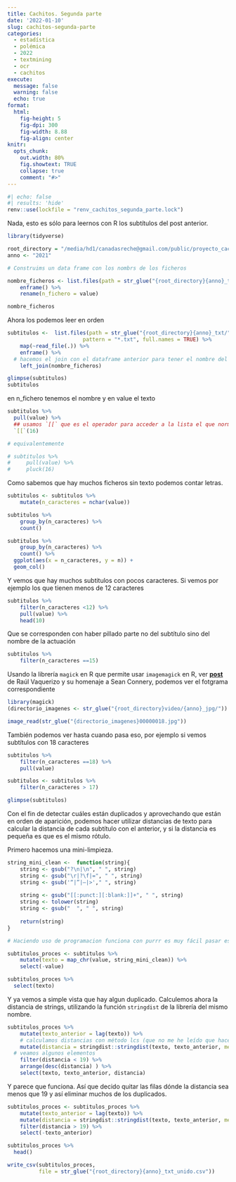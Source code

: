 ```yaml
---
title: Cachitos. Segunda parte
date: '2022-01-10'
slug: cachitos-segunda-parte
categories:
  - estadística
  - polémica
  - 2022
  - textmining
  - ocr
  - cachitos
execute: 
  message: false
  warning: false
  echo: true
format: 
  html: 
    fig-height: 5
    fig-dpi: 300
    fig-width: 8.88
    fig-align: center
knitr:
  opts_chunk:
    out.width: 80%
    fig.showtext: TRUE
    collapse: true
    comment: "#>"
---
```


```r
#| echo: false
#| results: 'hide'
renv::use(lockfile = "renv_cachitos_segunda_parte.lock")
```




Nada, esto es sólo para leernos con R los subtítulos del post anterior. 

```r
library(tidyverse)

root_directory = "/media/hd1/canadasreche@gmail.com/public/proyecto_cachitos/"
anno <- "2021"

# Construims un data frame con los nombrs de los ficheros 

nombre_ficheros <- list.files(path = str_glue("{root_directory}{anno}_txt/")) %>% 
    enframe() %>% 
    rename(n_fichero = value)

nombre_ficheros
```

Ahora los podemos leer en orden

```r
subtitulos <-  list.files(path = str_glue("{root_directory}{anno}_txt/"), 
                        pattern = "*.txt", full.names = TRUE) %>% 
    map(~read_file(.)) %>% 
    enframe() %>%  
  # hacemos el join con el dataframe anterior para tener el nombre del fichero original
    left_join(nombre_ficheros)

glimpse(subtitulos)
subtitulos
```
en n_fichero tenemos el nombre y en value el texto

```r

subtitulos %>% 
  pull(value) %>%
  ## usamos `[[` que es el operador para acceder a la lista el que normalemente se usa [[nombre_elemento]]
  `[[`(16)

# equivalentemente

# subtitulos %>% 
#     pull(value) %>% 
#     pluck(16)


```

Como sabemos que hay muchos ficheros sin texto podemos contar letras. 


```r

subtitulos <- subtitulos %>% 
    mutate(n_caracteres = nchar(value)) 

subtitulos %>% 
    group_by(n_caracteres) %>% 
    count()

subtitulos %>% 
    group_by(n_caracteres) %>% 
    count() %>% 
  ggplot(aes(x = n_caracteres, y = n)) +
  geom_col()

```

Y vemos que hay muchos subtitulos con pocos caracteres. Si vemos por ejemplo los que tienen menos de 12 caracteres

```r
subtitulos %>% 
    filter(n_caracteres <12) %>% 
    pull(value) %>% 
    head(10)
```

Que se corresponden con haber pillado parte no del subtítulo sino del nombre de la actuación

```r
subtitulos %>% 
    filter(n_caracteres ==15)
```

Usando la librería `magick` en R que permite usar `imagemagick` en R, ver **[post](https://analisisydecision.es/tratamiento-y-procesado-de-imagenes-con-r-y-magick/)** de Raúl Vaquerizo y su homenaje a Sean Connery, podemos ver el fotgrama correspondiente

```r
library(magick)
(directorio_imagenes <- str_glue("{root_directory}video/{anno}_jpg/"))

image_read(str_glue("{directorio_imagenes}00000018.jpg"))

```

También podemos ver hasta cuando pasa eso, por ejemplo si vemos subtítulos con 18 caracteres

```r
subtitulos %>% 
    filter(n_caracteres ==18) %>% 
    pull(value)

```



```r
subtitulos <- subtitulos %>% 
    filter(n_caracteres > 17) 

glimpse(subtitulos)
```



Con el fin de detectar cuáles están duplicados y aprovechando que están en orden de aparición, podemos hacer utilizar distancias de texto para calcular la distancia de cada subtítulo con el anterior, y si la distancia es pequeña es que es el mismo rótulo. 

Primero hacemos una mini-limpieza. 

```r
string_mini_clean <-  function(string){
    string <- gsub("?\n|\n", " ", string)
    string <- gsub("\r|?\f|=", " ", string)
    string <- gsub('“|”|—|>'," ", string)
    
    string <- gsub("[[:punct:][:blank:]]+", " ", string)
    string <- tolower(string)
    string <- gsub("  ", " ", string)
    
    return(string)
}

# Haciendo uso de programacion funciona con purrr es muy fácil pasar esta función a cada elemento. y decirle que # el reultado es string con map_chr

subtitulos_proces <- subtitulos %>% 
    mutate(texto = map_chr(value, string_mini_clean)) %>% 
    select(-value)

subtitulos_proces %>% 
  select(texto)
```

Y ya vemos a simple vista que hay algun duplicado. Calculemos ahora la distancia de strings, utilizando la función `stringdist` de la librería del mismo nombre.

```r

subtitulos_proces %>% 
    mutate(texto_anterior = lag(texto)) %>% 
    # calculamos distancias con método lcs (que no me he leído que hace exactamente)
    mutate(distancia = stringdist::stringdist(texto, texto_anterior, method = "lcs")) %>% 
  # veamos algunos elementos
    filter(distancia < 19) %>% 
    arrange(desc(distancia) ) %>% 
    select(texto, texto_anterior, distancia) 
```

Y parece que funciona. 
Así que decido quitar las filas dónde la distancia  sea menos que 19  y así eliminar muchos de los duplicados. 


```r
subtitulos_proces <- subtitulos_proces %>% 
    mutate(texto_anterior = lag(texto)) %>% 
    mutate(distancia = stringdist::stringdist(texto, texto_anterior, method = "lcs")) %>% 
    filter(distancia > 19) %>% 
    select(-texto_anterior)

subtitulos_proces %>% 
  head()
```


```r
write_csv(subtitulos_proces,
          file = str_glue("{root_directory}{anno}_txt_unido.csv"))
```



